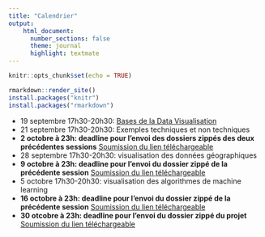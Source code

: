 ```yaml
---
title: "Calendrier"
output:
    html_document:
      number_sections: false
      theme: journal
      highlight: textmate
---
```


```r
knitr::opts_chunk$set(echo = TRUE)
```

```r
rmarkdown::render_site()
install.packages("knitr")
install.packages("rmarkdown")
```





- 19 septembre 17h30-20h30: [Bases de la Data Visualisation](seance1.html)
- 21 septembre 17h30-20h30: Exemples techniques et non techniques
- **2 octobre à 23h: deadline pour l'envoi des dossiers zippés des deux précédentes sessions** [Soumission du lien téléchargeable](soumission.html)
- 28 septembre 17h30-20h30: visualisation des données géographiques
- **9 octobre à 23h: deadline pour l'envoi du dossier zippé de la précédente session** [Soumission du lien téléchargeable](soumission.html)
- 5 octobre 17h30-20h30: visualisation des algorithmes de machine learning
- **16 octobre à 23h: deadline pour l'envoi du dossier zippé de la précédente session** [Soumission du lien téléchargeable](soumission.html)
- **30 otcobre à 23h: deadline pour l'envoi du dossier zippé du projet** [Soumission du lien téléchargeable](soumission.html)

